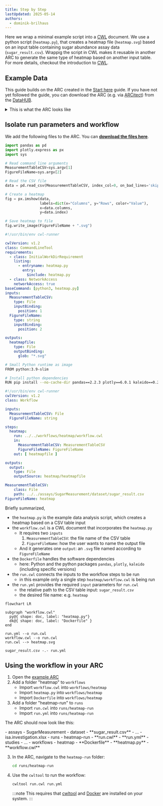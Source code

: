 ```yaml
---
title: Step by Step
lastUpdated: 2025-05-14
authors:
  - dominik-brilhaus
---
```



Here we wrap a minimal example script into a [CWL](/nfdi4plants.knowledgebase/cwl) document. We use a python script (`heatmap.py`), that creates a heatmap file (`heatmap.svg`) based on an input table containing sugar abundance assay data (`sugar_result.csv`).
Wrappig the script in CWL makes it reusable in another ARC to generate the same type of heatmap based on another input table. For more details, checkout the introduction to [CWL](/nfdi4plants.knowledgebase/cwl).

## Example Data

This guide builds on the ARC created in the [Start here](/nfdi4plants.knowledgebase/start-here/) guide. 
If you have not yet followed the guide, you can download the ARC (e.g. via [ARCitect](/nfdi4plants.knowledgebase/arcitect)) from the [DataHUB](https://git.nfdi4plants.org/training/AthalianaColdStressSugar).

<details>
<summary>This is what the ARC looks like</summary>

<ViolasARCFinal />

</details>

## Isolate run parameters and workflow

We add the following files to the ARC. You can <a href="/nfdi4plants.knowledgebase/violas-cwl.zip">**download the files here**</a>. 

<Tabs syncKey="os">
<TabItem label="heatmap.py" icon='seti:python'>

```python
import pandas as pd
import plotly.express as px
import sys

# Read command line arguments
MeasurementTableCSV=sys.argv[1]
FigureFileName=sys.argv[2]

# Read the CSV file
data = pd.read_csv(MeasurementTableCSV, index_col=0, on_bad_lines='skip')

# Create a heatmap
fig = px.imshow(data, 
                labels=dict(x="Columns", y="Rows", color="Value"),
                x=data.columns, 
                y=data.index)

# Save heatmap to file
fig.write_image(FigureFileName + ".svg")
```

</TabItem>

<TabItem label="workflow.cwl" icon='simple-icons:commonworkflowlanguage'>

```yaml
#!/usr/bin/env cwl-runner

cwlVersion: v1.2
class: CommandLineTool
requirements:
  - class: InitialWorkDirRequirement
    listing:
      - entryname: heatmap.py
        entry:
          $include: heatmap.py
  - class: NetworkAccess
    networkAccess: true
baseCommand: [python3, heatmap.py]
inputs:
  MeasurementTableCSV:
    type: File
    inputBinding:
      position: 1
  FigureFileName:
    type: string
    inputBinding:
      position: 2

outputs:
  heatmapfile:
    type: File
    outputBinding:
      glob: "*.svg"
```

</TabItem>

<TabItem label="Dockerfile" icon='seti:docker'>

```bash
# Small Python runtime as image
FROM python:3.9-slim

# Install python dependencies
RUN pip install --no-cache-dir pandas==2.2.3 plotly==6.0.1 kaleido==0.2.1
```

</TabItem>

<TabItem label="run.cwl">

```yaml
#!/usr/bin/env cwl-runner
cwlVersion: v1.2
class: Workflow

inputs:
  MeasurementTableCSV: File
  FigureFileName: string

steps:
  heatmap:
    run: ../../workflows/heatmap/workflow.cwl
    in:
      MeasurementTableCSV: MeasurementTableCSV
      FigureFileName: FigureFileName
    out: [ heatmapfile ]

outputs:
  output:
    type: File
    outputSource: heatmap/heatmapfile
```

</TabItem>

<TabItem label="run.yml" icon='seti:yml'>

```yaml
MeasurementTableCSV:
    class: File
    path: ../../assays/SugarMeasurement/dataset/sugar_result.csv
FigureFileName: heatmap
```

</TabItem>

</Tabs>


Briefly summarized,

- the `heatmap.py` is the example data analysis script, which creates a heatmap based on a CSV table input
- the `workflow.cwl` is a CWL document that incorporates the `heatmap.py`
  - It requires two `inputs`
    1. `MeasurementTableCSV`: the file name of the CSV table
    2. `FigureFileName`: how the user wants to name the output file
  - And it generates one `output`: an `.svg` file named according to `FigureFileName`
- the `Dockerfile` handles the software dependencies
  - here: Python and the python packages `pandas`, `plotly`, `kaleido` (including specific versions)
- the `run.cwl` connects the inputs to the workflow steps to be run
  - in this example only a single step `heatmap/workflow.cwl` is being run
- the `run.yml` provides the required `input` parameters for `run.cwl`
  - the relative path to the CSV table input: `sugar_result.csv`
  - the desired file name: e.g. `heatmap`

<Mermaid>

```mermaid
flowchart LR

subgraph "workflow.cwl"
  py@{ shape: doc, label: "heatmap.py"}
  dk@{ shape: doc, label: "Dockerfile" }
end

run.yml --o run.cwl
workflow.cwl --o run.cwl
run.cwl --> heatmap.svg

sugar_result.csv -.- run.yml
```

</Mermaid>

## Using the workflow in your ARC

<Steps>

1. Open the [example ARC](#example-data)
1. Add a folder "heatmap" to `workflows`
   - Import `workflow.cwl` into `workflows/heatmap`
   - Import `heatmap.py` into `workflows/heatmap`
   - Import `Dockerfile` into `workflows/heatmap`
2. Add a folder "heatmap-run" to `runs` 
   - Import `run.cwl` into `runs/heatmap-run`
   - Import `run.yml` into `runs/heatmap-run`

</Steps>

The ARC should now look like this:

<FileTree>
- assays
  - SugarMeasurement
    - dataset
      - **sugar_result.csv**
    - ...
- isa.investigation.xlsx
- runs
    - heatmap-run
        - **run.cwl**
        - **run.yml**
- studies
- ...
- workflows
  - heatmap
    - **Dockerfile**
    - **heatmap.py**
    - **workflow.cwl**
</FileTree>


<Steps>

3. In the ARC, navigate to the `heatmap-run` folder:

    ```bash
    cd runs/heatmap-run
    ```

4. Use the `cwltool` to run the workflow:

    ```bash
    cwltool run.cwl run.yml
    ```
    
    :::note
    This requires that [cwltool](/nfdi4plants.knowledgebase/cwl/cwl-runner-installation) and [Docker](https://docs.docker.com/engine/install/) are installed on your system.
    :::

</Steps>
